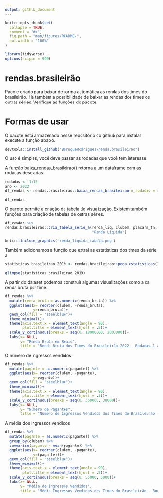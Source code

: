---
output: github_document
---

<!-- README.md is generated from README.Rmd. Please edit that file -->

```{r, include = FALSE}
knitr::opts_chunk$set(
  collapse = TRUE,
  comment = "#>",
  fig.path = "man/figures/README-",
  out.width = "100%"
)
```

```{r, echo=FALSE, message=FALSE}
library(tidyverse)
options(scipen = 999)
```

# rendas.brasileirão

Pacote criado para baixar de forma automática as rendas dos times do brasileirão. Há também a possibilidade de baixar as rendas dos times de outras séries. Verifique as funções do pacote.

# Formas de usar

O pacote está armazenado nesse repositório do github para instalar execute a função abaixo.
```{r, eval=FALSE}
devtools::install_github("BaruqueRodrigues/renda.brasileirao")
```

O uso é simples, você deve passar as rodadas que você tem interesse.

A função baixa_rendas_brasileirao() retorna a um dataframe com as rodadas desejadas.
```{r}
rodadas <- 1:15
ano <- 2022
df_rendas <- rendas.brasileirao::baixa_rendas_brasileirao(n_rodadas = rodadas, ano = ano)

df_rendas
```
O pacote permite a criação de tabela de visualização. Existem também funções para criação de tabelas de outras séries.

```{r, eval=FALSE}
df_rendas %>% 
rendas.brasileirao::cria_tabela_serie_a(renda_liq, clubem, placarm_tn, placarv_tn,
                                        "Renda Líquida")
```

```{r, echo=FALSE}
knitr::include_graphics("renda_liquida_tabela.png")
```

Também adicionamos a função que extraí as estatisticas dos times da série a

```{r}
statisticas_brasileirao_2019 <- rendas.brasileirao::pega_estatisticas(2019)

glimpse(statisticas_brasileirao_2019)
```

A partir do dataset podemos construir algumas visualizações como a da renda bruta por time.

```{r}
df_rendas %>% 
  mutate(renda_bruta = as.numeric(renda_bruta)) %>% 
  ggplot(aes(x= reorder(clubem, -renda_bruta),
             y=renda_bruta))+
  geom_col(fill = "steelblue")+
  theme_minimal()+
  theme(axis.text.x = element_text(angle = 90),
        plot.title = element_text(hjust = .5))+
  scale_y_continuous(breaks = seq(0, 18000000, 2000000))+
  labs(x= NULL,
       y= "Renda Bruta em Reais",
       title = "Renda Bruta dos Times do Brasileirão 2022 - Rodadas 1 a 15")
```

O número de ingressos vendidos

```{r}
df_rendas %>% 
  mutate(pagante = as.numeric(pagante)) %>% 
  ggplot(aes(x= reorder(clubem, -pagante),
             y=pagante))+
  geom_col(fill = "steelblue")+
  theme_minimal()+
  theme(axis.text.x = element_text(angle = 90),
        plot.title = element_text(hjust = .5))+
  scale_y_continuous(breaks = seq(0, 360000, 30000))+
  labs(x= NULL,
       y= "Número de Pagantes",
       title = "Número de Ingressos Vendidos dos Times do Brasileirão - Rodadas 1 a 15")

```

A média dos ingressos vendidos

```{r}
df_rendas %>% 
  mutate(pagante = as.numeric(pagante)) %>% 
  group_by(clubem) %>% 
  summarise(pagante = mean(pagante)) %>% 
  ggplot(aes(x= reorder(clubem, -pagante),
             y=(pagante)))+
  geom_col(fill = "steelblue")+
  theme_minimal()+
  theme(axis.text.x = element_text(angle = 90),
        plot.title = element_text(hjust = .5))+
  scale_y_continuous(breaks = seq(0, 55000, 5000))+
  labs(x= NULL,
       y= "Média de Ingressos Vendidos",
       title = "Média Ingressos Vendidos dos Times do Brasileirão - Rodadas 1 a 15")
```

